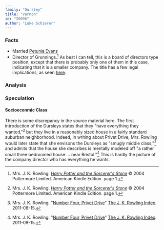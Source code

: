 ```yaml
---
family: "Dursley"
title: "Vernon"
id: "I0096"
author: "Luke Schierer"
---
```

### Facts

<Individual id={frontmatter.id} ></Individual>


* Married [Petunia Evans][PD]
* Director of Grunnings.[^220927-1] As best I can tell, this is a board of
  directors type position, except that there is probably only one of them in
  this case, indicating that it is a smaller company.  The title has a few
  legal implications, as seen [here][ukglc].

[ukglc]: https://www.gov.uk/running-a-limited-company

[PD]: <../../evans/petunia>

[^220927-1]: Mrs. J. K. Rowling. 
    _[Harry Potter and the Sorcerer's Stone](https://www.librarything.com/work/5403381/book/225886281)_
    © 2004 Pottermore Limited. American Kindle Edition. page 1. 

### Analysis

### Speculation

#### Socioeconmic Class

There is some discrepancy in the source material here.  The first introduction
of the Dursleys states that they "have everything they wanted,"[^220927-2] but
they live in a reasonably sized house in a fairly standard suburban
neighborhood.  Indeed, in writing about Privet Drive, Mrs. Rowling would later
state that she envisons the Dursleys as "smugly middle class,"[^220927-3] and
admits that the house she describes is mentally modeled off "a rather small
three bedroomed house … near Bristol."[^220927-4]  This is hardly the picture
of the company director who has everything he wants. 

[^220927-2]: Mrs. J. K. Rowling. 
    _[Harry Potter and the Sorcerer's Stone](https://www.librarything.com/work/5403381/book/225886281)_
    © 2004 Pottermore Limited. American Kindle Edition. page 1. 

[^220927-3]: Mrs. J. K. Rowling. 
    "[Number Four, Privet Drive](https://www.rowlingindex.org/work/pdpm/)"
    [The J. K. Rowling Index](https://www.rowlingindex.org). 2011-08-15. 

[^220927-4]: Mrs. J. K. Rowling. 
    "[Number Four, Privet Drive](https://www.rowlingindex.org/work/pdpm/)"
    [The J. K. Rowling Index](https://www.rowlingindex.org). 2011-08-15. 

